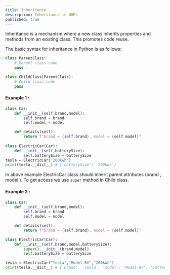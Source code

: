 ```yaml
---
title: Inheritance
description: Inheritance in OOPs
published: true
---
```


Inheritance is a mechanism where a new class inherits properties and methods from an existing class. This promotes code reuse.

The basic syntax for inheritance in Python is as follows:

```python
class ParentClass:
    # Parent class code
    pass

class ChildClass(ParentClass):
    # Child class code
    pass
```

#### Example 1 : 

```python 
class Car:
    def __init__(self,brand,model):
        self.brand = brand
        self.model = model 

    def details(self):
        return f"brand = {self.brand}, model = {self.model}"
    
class ElectricCar(Car):
    def __init__(self,batterySize):
        self.batterySize = batterySize
tesla = ElectricCar('200kwh')
print(tesla.__dict__) # {'batterySize': '200kwh'}
```

In above example ElectricCar class should inherit parent attributes (brand , model ). To get access we use `super` method in Child class. 

#### Example 2 :

```python showLineNumbers {11}
class Car:
    def __init__(self,brand,model):
        self.brand = brand
        self.model = model 

    def details(self):
        return f"brand = {self.brand}, model = {self.model}"

class ElectricCar(Car):
    def __init__(self,brand,model,batterySize):
        super().__init__(brand,model)
        self.batterySize = batterySize

tesla = ElectricCar("Tesla","Model-RV","200kwh")
print(tesla.__dict__) # {'brand': 'Tesla', 'model': 'Model-RV', 'batterySize': '200kwh'}
```